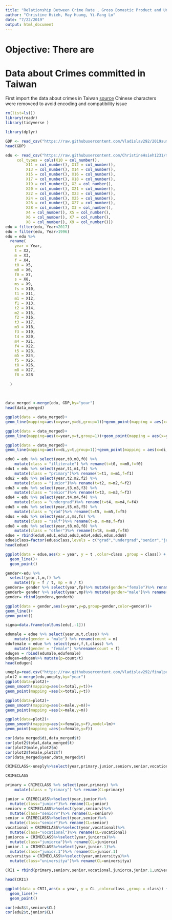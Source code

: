 ---
title: "Relationship Between Crime Rate , Gross Domastic Product and Unemployment rate in Taiwan"
author: "Christine Hsieh, May Huang, Yi-Fang Lo"
date: "7/22/2019"
output: html_document
---
# Objective: There are 
# Data about Crimes committed in Taiwan
First import the data about crimes in Taiwan
[source]()
Chinese characters were removced to avoid encoding and compatibility issue

```{r warning=FALSE,message=FALSE} 
rm(list=ls())
library(readr)
library(tidyverse )

library(dplyr)
```


```{r}
GDP <- read_csv("https://raw.githubusercontent.com/Vladislav292/2019summer-datasciece/master/GDP.csv", )
head(GDP)
```



```{r}
edu <- read_csv("https://raw.githubusercontent.com/ChristineHsieh1231/mii/master/Educational%20Attainment.csv", 
     col_types = cols(X10 = col_number(), 
         X11 = col_number(), X12 = col_number(), 
         X13 = col_number(), X14 = col_number(), 
         X15 = col_number(), X16 = col_number(), 
         X17 = col_number(), X18 = col_number(), 
         X19 = col_number(), X2 = col_number(), 
         X20 = col_number(), X21 = col_number(), 
         X22 = col_number(), X23 = col_number(), 
         X24 = col_number(), X25 = col_number(), 
         X26 = col_number(), X27 = col_number(), 
         X28 = col_number(), X3 = col_number(), 
         X4 = col_number(), X5 = col_number(), 
         X6 = col_number(), X7 = col_number(), 
         X8 = col_number(), X9 = col_number()))
edu = filter(edu, Year<2017)
edu = filter(edu, Year>1996)
edu = edu %>%
  rename(
    year = Year,
    t = X2,
    m = X3,
    f = X4,
    t0 = X5,
    m0 = X6,
    f0 = X7,
    s = X8,
    ms = X9,
    fs = X10,
    t1 = X11,
    m1 = X12,
    f1 = X13,
    t2 = X14,
    m2 = X15,
    f2 = X16,
    t3 = X17, 
    m3 = X18,
    f3 = X19,
    t4 = X20,
    m4 = X21,
    f4 = X22,
    t5 = X23,
    m5 = X24,
    f5 = X25,
    t8 = X26,
    m8 = X27,
    f8 = X28
    
  )
    
   
```


```{r warning=FALSE,message=FALSE}
data_merged <-merge(edu, GDP,by="year")
head(data_merged)
```





```{r}
ggplot(data = data_merged)+
geom_line(mapping=aes(x=year,y=di,group=1))+geom_point(mapping = aes(x=year,y=di))
```

```{r}
ggplot(data = data_merged)+
geom_line(mapping=aes(x=year,y=t,group=1))+geom_point(mapping = aes(x=year,y=t))
```


```{r}
ggplot(data = data_merged)+
geom_line(mapping=aes(x=di,y=t,group=1))+geom_point(mapping = aes(x=di,y=t))
```



```{r}
edu0 = edu %>% select(year,t0,m0,f0) %>% 
    mutate(class = "illiterate") %>% rename(t=t0, m=m0,f=f0)
edu1 = edu %>% select(year,t1,m1,f1) %>%
    mutate(class = "primary")%>% rename(t=t1, m=m1,f=f1)
edu2 = edu %>% select(year,t2,m2,f2) %>%
    mutate(class = "junior")%>% rename(t=t2, m=m2,f=f2)
edu3 = edu %>% select(year,t3,m3,f3) %>%
    mutate(class = "senior")%>% rename(t=t3, m=m3,f=f3)
edu4 = edu %>% select(year,t4,m4,f4) %>%
    mutate(class = "undergrad")%>% rename(t=t4, m=m4,f=f4)
edu5 = edu %>% select(year,t5,m5,f5) %>%
    mutate(class = "grad")%>% rename(t=t5, m=m5,f=f5)
edus = edu %>% select(year,s,ms,fs) %>%
    mutate(class = "self")%>% rename(t=s, m=ms,f=fs)
edu8 = edu %>% select(year,t8,m8,f8) %>%
    mutate(class = "other")%>% rename(t=t8, m=m8,f=f8)
edue = rbind(edu0,edu1,edu2,edu3,edu4,edu5,edus,edu8)
edue$class=factor(edue$class,levels = c("grad","undergrad","senior","junior","primary","self","illiterate","other" ), ordered = TRUE )
head(edue)
```

```{r}
ggplot(data = edue,aes(x = year, y = t ,color=class ,group = class)) +
  geom_line()+
  geom_point()
```


```{r}
gender<-edu %>%
  select(year,t,m,f) %>% 
    mutate(fp = f / t, mp = m / t)
gendera= gender %>% select(year,fp)%>% mutate(gender="female")%>% rename(p=fp)
genderb= gender %>% select(year,mp)%>% mutate(gender="male")%>% rename(p=mp)
gender= rbind(gendera,genderb)

ggplot(data = gender,aes(x=year,y=p,group=gender,color=gender))+
geom_line()+
geom_point()


```
```{r}
sigma=data.frame(colSums(edu[,-1]))

```


```{r}

edumale = edue %>% select(year,m,t,class) %>% 
    mutate(gender = "male") %>% rename(count = m)
edufemale = edue %>% select(year,f,t,class) %>%
    mutate(gender = "female") %>%rename(count = f)
edugen = rbind(edumale,edufemale)
edugen=edugen%>% mutate(p=count/t)
head(edugen)
```

```{r}
uneply=read.csv("https://raw.githubusercontent.com/Vladislav292/finalproj/master/uneply.csv")
plot2 = merge(edu,uneply,by="year")
ggplot(data=plot2)+
geom_smooth(mapping=aes(x=total,y=t))+
geom_point(mapping =aes(x=total,y=t))
```

```{r}
ggplot(data=plot2)+
geom_smooth(mapping=aes(x=male,y=m))+
geom_point(mapping =aes(x=male,y=m))
```


```{r}
ggplot(data=plot2)+
geom_smooth(mapping=aes(x=female,y=f),model=lm)+
geom_point(mapping =aes(x=female,y=f))
```
```{r}
cor(data_merged$di,data_merged$t)
cor(plot2$total,data_merged$t)
cor(plot2$male,plot2$m)
cor(plot2$female,plot2$f)
cor(data_merged$year,data_merged$t)
```

```{r}
CRIMECLASS<-uneply%>%select(year,primary,junior,seniorv,senior,vocational,juniorca,junior.1,universitya)

CRIMECLASS  
```


```{r}
primary = CRIMECLASS %>% select(year,primary) %>% 
    mutate(class = "primary") %>% rename(CL=primary)

junior = CRIMECLASS%>%select(year,junior)%>%
  mutate(class="junior")%>% rename(CL=junior)
seniorv = CRIMECLASS%>%select(year,seniorv)%>%
  mutate(class="seniorv")%>% rename(CL=seniorv)
senior = CRIMECLASS%>%select(year,senior)%>%
  mutate(class="senior")%>% rename(CL=senior)
vocational = CRIMECLASS%>%select(year,vocational)%>%
  mutate(class="vocational")%>% rename(CL=vocational)
juniorca = CRIMECLASS%>%select(year,juniorca)%>%
  mutate(class="juniorca")%>% rename(CL=juniorca)
junior.1 = CRIMECLASS%>%select(year,junior.1)%>%
  mutate(class="junior.1")%>% rename(CL=junior.1)
universitya = CRIMECLASS%>%select(year,universitya)%>%
  mutate(class="universitya")%>% rename(CL=universitya)

CRI1 = rbind(primary,seniorv,senior,vocational,juniorca,junior.1,universitya)

head(CRI1)

```

```{r}
ggplot(data = CRI1,aes(x = year, y = CL ,color=class ,group = class)) +
  geom_line()+
  geom_point()
```

```{r}
cor(edu3$t,seniorv$CL)
cor(edu2$t,junior$CL)
```
  
